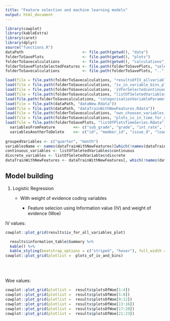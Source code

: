 ```yaml
---
title: "Feature selection and machine learning models"
output: html_document
---
```


```r
library(cowplot)
library(kableExtra)
library(caret)
library(dplyr)
source("functions.R")
dataPath                          <- file.path(getwd(), "data")
folderToSavePlots                 <- file.path(getwd(), "plots")
folderToSavecalculations          <- file.path(getwd(), "calculations")
folderToSavePlotsSelectedFeatures <- file.path(folderToSavePlots, "selectedFeatures")
folderToSavecalculations          <- file.path(folderToSavePlots, "..", "calculations")

load(file = file.path(folderToSavecalculations, "resultsOfIV_allvariables.Rdata"))
load(file = file.path(folderToSavecalculations, "iv_in_variable_bins_plots.Rdata"))
load(file = file.path(folderToSavecalculations, 'iVForSelectedcontinuousVariablesWithChoosenBins.Rdata'))
load(file = file.path(folderToSavecalculations, "listOfSeletedVariables.Rdata"))
load(file.path(folderToSavecalculations, "categorisationVariableParametrs.Rdata"))
load(file = file.path(dataPath, "dataNew.Rdata"))
load(file = file.path(dataPath, "dataTrainWithNewFeatures.Rdata"))
load(file = file.path(folderToSavecalculations, "own_choosen_variables_using_owe.Rdata")) ##dane do modelu logistycznego, gdzie sama wybralam bins do 
load(file = file.path(folderToSavecalculations, "plots_iv_in_time_for_choosen_variables.Rdata"))
load(file = file.path(folderToSavePlots, "listOfPlotsTimeSeries.Rdata"))
  variablesFromFeature        <<- c("sub_grade", "grade", "int_rate", "installment", "total_pymnt", "total_pymnt_inv", "total_rec_prncp", "total_rec_int", "total_rec_late_fee", "recoveries", "collection_recovery_fee", "last_pymnt_amnt", "initial_list_status")
  variablesAnotherToDelete    <<- c("id", "member_id", "issue_d", "loan_status", "funded_amnt_inv", "term", "verification_status", "funded_amnt", "group", "last_credit_pull_d", "collections_12_mths_ex_med", "acc_now_delinq")
  
groupedVariables <- c("quarter", "month")
variablesName <- names(dataTrainWithNewFeatures)[which(!names(dataTrainWithNewFeatures) %in% groupedVariables)]
continuous_variables <- listOfSeletedVariables$continuous
discrete_variables <- listOfSeletedVariables$discrete
dataTrainWithNewFeatures <- dataTrainWithNewFeatures[, which(!names(dataTrainWithNewFeatures) %in% c("quarter", "month"))]
```


## Model building

1. Logistic Regression
    
    + With weight of evidence coding variables
    
        + Feature selecion using Information value (IV) and weight of evidence (Woe)

IV values:        
```r
cowplot::plot_grid(results$iv_for_all_variables_plot) 

  results$information_table$Summary %>%
  kable() %>%
  kable_styling(bootstrap_options = c("striped", "hover"), full_width = F)
cowplot::plot_grid(plotlist =  plots_of_iv_and_bins)  
```

</br>
</br>

Woe values:

```r

cowplot::plot_grid(plotlist =  results$plotsOfWoe[1:4])
cowplot::plot_grid(plotlist =  results$plotsOfWoe[5:8])
cowplot::plot_grid(plotlist =  results$plotsOfWoe[9:12])
cowplot::plot_grid(plotlist =  results$plotsOfWoe[13:16])
cowplot::plot_grid(plotlist =  results$plotsOfWoe[17:20])
cowplot::plot_grid(plotlist =  results$plotsOfWoe[21:23])
```






